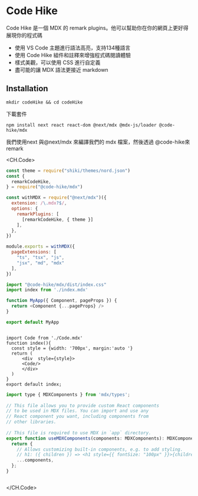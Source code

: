 # Code Hike
Code Hike 是一個 MDX 的 remark plugins。他可以幫助你在你的網頁上更好得展現你的程式碼
* 使用 VS Code 主題進行語法高亮，支持134種語言
* 使用 Code Hike 組件和註釋來增強程式碼閱讀體驗
* 樣式美觀，可以使用 CSS 進行自定義
* 盡可能的讓 MDX 語法更接近 markdown
## Installation

```shellscript
mkdir codeHike && cd codeHike
```
下載套件
```shellscript
npm install next react react-dom @next/mdx @mdx-js/loader @code-hike/mdx
```
我們使用next 與@next/mdx 來編譯我們的 mdx 檔案，然後透過 @code-hike來remark

<CH.Code>
```javascript next.config.js
const theme = require("shiki/themes/nord.json")
const {
  remarkCodeHike,
} = require("@code-hike/mdx")

const withMDX = require("@next/mdx")({
  extension: /\.mdx?$/,
  options: {
    remarkPlugins: [
      [remarkCodeHike, { theme }]
    ],
  },
})

module.exports = withMDX({
  pageExtensions: [
    "ts", "tsx", "js", 
    "jsx", "md", "mdx"
  ],
})

```
```javascript pages/_app.js
import "@code-hike/mdx/dist/index.css"
import index from './index.mdx'

function MyApp({ Component, pageProps }) {
  return <Component {...pageProps} />
}

export default MyApp
```

```mdx pages/index.js

import Code from './Code.mdx'
function index(){
  const style = {width: '700px', margin:'auto '}
  return (
      <div  style={style}> 
      <Code/>
      </div>
  )
}
export default index;
```

```javascript mdx-components.tsx
import type { MDXComponents } from 'mdx/types';
 
// This file allows you to provide custom React components
// to be used in MDX files. You can import and use any
// React component you want, including components from
// other libraries.
 
// This file is required to use MDX in `app` directory.
export function useMDXComponents(components: MDXComponents): MDXComponents {
  return {
    // Allows customizing built-in components, e.g. to add styling.
    // h1: ({ children }) => <h1 style={{ fontSize: "100px" }}>{children}</h1>,
    ...components,
  };
}

```

```markdown Code.mdx

```
</CH.Code>



